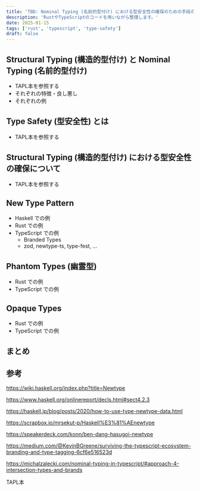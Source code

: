 ```yaml
---
title: 'TBD: Nominal Typing (名前的型付け) における型安全性の確保のための手段の整理'
description: 'RustやTypeScriptのコードを用いながら整理します。'
date: 2025-01-15
tags: ['rust', 'typescript', 'type-safety']
draft: false
---
```


## Structural Typing (構造的型付け) と Nominal Typing (名前的型付け)
- TAPL本を参照する
- それぞれの特徴・良し悪し
- それぞれの例

## Type Safety (型安全性) とは
- TAPL本を参照する

## Structural Typing (構造的型付け) における型安全性の確保について
- TAPL本を参照する

## New Type Pattern
- Haskell での例
- Rust での例
- TypeScript での例
  - Branded Types
  - zod, newtype-ts, type-fest, ...

## Phantom Types (幽霊型)
- Rust での例
- TypeScript での例

## Opaque Types
- Rust での例
- TypeScript での例

## まとめ

## 参考

https://wiki.haskell.org/index.php?title=Newtype

https://www.haskell.org/onlinereport/decls.html#sect4.2.3

https://haskell.jp/blog/posts/2020/how-to-use-type-newtype-data.html

https://scrapbox.io/mrsekut-p/Haskell%E3%81%AEnewtype

https://speakerdeck.com/konn/ben-dang-hasugoi-newtype

https://medium.com/@KevinBGreene/surviving-the-typescript-ecosystem-branding-and-type-tagging-6cf6e516523d

https://michalzalecki.com/nominal-typing-in-typescript/#approach-4-intersection-types-and-brands

TAPL本

